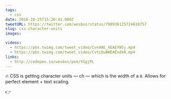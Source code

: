 ```yaml
---
tags:
  - css
date: 2016-10-25T15:20:41.000Z
tweetURL: https://twitter.com/wesbos/status/790936125724618757
slug: css-character-units
images:

videos:
  - https://pbs.twimg.com/tweet_video/Cvn4AE_XEAEYW5j.mp4
  - https://pbs.twimg.com/tweet_video/CvtLDuBWEAExdkR.mp4
links:
  - http://codepen.io/wesbos/pen/YGgjPL
---
```

🔥 CSS is getting character units — ch — which is the width of a `0`. Allows for perfect element + text scaling.

👉
